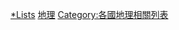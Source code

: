 {{Cat main|台灣地理}}

[[Category:台灣地理|*Lists]]
[[Category:台灣相關列表|地理]]
[[Category:各國地理相關列表|Category:各國地理相關列表]]